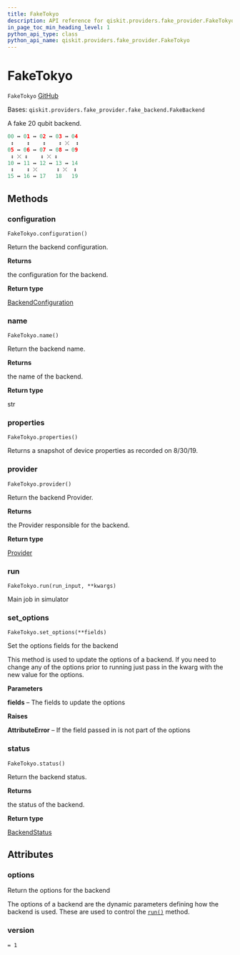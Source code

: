```yaml
---
title: FakeTokyo
description: API reference for qiskit.providers.fake_provider.FakeTokyo
in_page_toc_min_heading_level: 1
python_api_type: class
python_api_name: qiskit.providers.fake_provider.FakeTokyo
---
```


# FakeTokyo

<span id="qiskit.providers.fake_provider.FakeTokyo" />

`FakeTokyo` [GitHub](https://github.com/qiskit/qiskit/tree/stable/0.21/qiskit/providers/fake_provider/backends/tokyo/fake_tokyo.py "view source code")

Bases: `qiskit.providers.fake_provider.fake_backend.FakeBackend`

A fake 20 qubit backend.

```python
00 ↔ 01 ↔ 02 ↔ 03 ↔ 04
 ↕    ↕    ↕    ↕ ⤫  ↕
05 ↔ 06 ↔ 07 ↔ 08 ↔ 09
 ↕ ⤫ ↕    ↕ ⤫ ↕
10 ↔ 11 ↔ 12 ↔ 13 ↔ 14
 ↕    ↕ ⤫      ↕ ⤫  ↕
15 ↔ 16 ↔ 17   18   19
```

## Methods

### configuration

<span id="qiskit.providers.fake_provider.FakeTokyo.configuration" />

`FakeTokyo.configuration()`

Return the backend configuration.

**Returns**

the configuration for the backend.

**Return type**

[BackendConfiguration](qiskit.providers.models.BackendConfiguration "qiskit.providers.models.BackendConfiguration")

### name

<span id="qiskit.providers.fake_provider.FakeTokyo.name" />

`FakeTokyo.name()`

Return the backend name.

**Returns**

the name of the backend.

**Return type**

str

### properties

<span id="qiskit.providers.fake_provider.FakeTokyo.properties" />

`FakeTokyo.properties()`

Returns a snapshot of device properties as recorded on 8/30/19.

### provider

<span id="qiskit.providers.fake_provider.FakeTokyo.provider" />

`FakeTokyo.provider()`

Return the backend Provider.

**Returns**

the Provider responsible for the backend.

**Return type**

[Provider](qiskit.providers.Provider "qiskit.providers.Provider")

### run

<span id="qiskit.providers.fake_provider.FakeTokyo.run" />

`FakeTokyo.run(run_input, **kwargs)`

Main job in simulator

### set\_options

<span id="qiskit.providers.fake_provider.FakeTokyo.set_options" />

`FakeTokyo.set_options(**fields)`

Set the options fields for the backend

This method is used to update the options of a backend. If you need to change any of the options prior to running just pass in the kwarg with the new value for the options.

**Parameters**

**fields** – The fields to update the options

**Raises**

**AttributeError** – If the field passed in is not part of the options

### status

<span id="qiskit.providers.fake_provider.FakeTokyo.status" />

`FakeTokyo.status()`

Return the backend status.

**Returns**

the status of the backend.

**Return type**

[BackendStatus](qiskit.providers.models.BackendStatus "qiskit.providers.models.BackendStatus")

## Attributes

<span id="qiskit.providers.fake_provider.FakeTokyo.options" />

### options

Return the options for the backend

The options of a backend are the dynamic parameters defining how the backend is used. These are used to control the [`run()`](qiskit.providers.fake_provider.FakeTokyo#run "qiskit.providers.fake_provider.FakeTokyo.run") method.

<span id="qiskit.providers.fake_provider.FakeTokyo.version" />

### version

`= 1`

